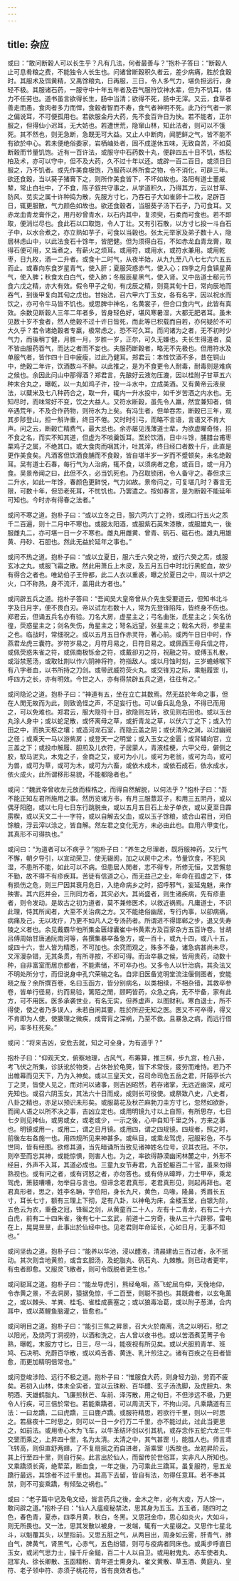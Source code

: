```yaml
---
---
---
```

title: 杂应
---




或曰：“敢问断穀人可以长生乎？凡有几法，何者最善与？”抱朴子答曰：“断穀人止可息肴粮之费，不能独令人长生也。问诸曾断穀积久者云，差少病痛，胜於食穀时。其服术及饵黄精，又禹馀粮丸，日再服，三日，令人多气力，堪负担远行，身轻不极。其服诸石药，一服守中十年五年者及吞气服符饮神水辈，但为不饥耳，体力不任劳也。道书虽言欲得长生，肠中当清；欲得不死，肠中无滓。又云，食草者善走而愚，食肉者多力而悍，食穀者智而不寿，食气者神明不死。此乃行气者一家之偏说耳，不可便孤用也。若欲服金丹大药，先不食百许日为快。若不能者，正尔服之，但得仙小迟耳，无大妨也。若遭世荒，隐窜山林，知此法者，则可以不饿死。其不然也，则无急断，急既无可大益。又止人中断肉，闻肥鲜之气，皆不能不有欲於中心。若未便绝俗委家，岩栖岫处者，固不成遂休五味，无致自苦，不如莫断穀而节量饥饱。近有一百许法，或服守中石药数十丸，便辟四五十日不饥，练松柏及术，亦可以守中，但不及大药，久不过十年以还。或辟一百二百日，或须日日服之，乃不饥者。或先作美食极饱，乃服药以养所食之物，令不消化，可辟三年。欲还食穀，当以葵子猪膏下之，则所作美食皆下，不坏如故也。洛阳有道士董威辇，常止白社中，了不食，陈子叙共守事之，从学道积久，乃得其方，云以甘草、防风、苋实之属十许种捣为散，先服方寸匕，乃吞石子大如雀卵十二枚，足辟百日，辄更服散，气力颜色如故也。欲还食穀者，当服葵子汤下石子，乃可食耳。又赤龙血青龙膏作之，用丹砂曾青水，以石内其中，复须臾，石柔而可食也。若不即取，便消烂尽也。食此石以口取饱，令人丁壮。又有引石散，以方寸匕投一斗白石子中，以水合煮之，亦立熟如芋子，可食以当穀也。张太元举家及弟子数十人，隐居林虑山中，以此法食石十馀年，皆肥健。但为须得白石，不如赤龙血青龙膏，取得石便可用，又当煮之，有薪火之烦耳。或用符，或用水，或符水兼用。或用乾枣，日九枚，酒一二升者。或食十二时气，从夜半始，从九九至八八七七六六五五而止。或春向东食岁星青气，使入肝；夏服荧惑赤气，使入心；四季之月食镇星黄气，使入脾；秋食太白白气，使入肺；冬服辰星黑气，使入肾。又中岳道士郗元节食六戊之精，亦大有效。假令甲子之旬，有戊辰之精，则竟其旬十日，常向辰地而吞气，到後甲复向其旬之戊也。甘始法，召六甲六丁玉女，各有名字，因以祝水而饮之，亦可令牛马皆不饥也。或思脾中神名，名黄裳子，但合口食内气，此皆有真效。余数见断穀人三年二年者多，皆身轻色好，堪风寒暑湿，大都无肥者耳。虽未见数十岁不食者，然人绝穀不过十许日皆死，而此等已积载而自若，亦何疑於不可大久乎？若令诸绝穀者专羸，极常虑之，恐不可久耳。而问诸为之者，无不初时少气力，而後稍丁健，月胜一月，岁胜一岁，正尔，可久无嫌也。夫长生得道者，莫不皆由服药吞气，而达之者而不妄也。夫服药断穀者，略无不先极也。但用符水及单服气者，皆作四十日中疲瘦，过此乃健耳。郑君云：本性饮酒不多，昔在铜山中，绝穀二年许，饮酒数斗不醉。以此推之，是为不食更令人耐毒，耐毒则是难病之候也。余因此问山中那得酒？郑君言，先酿好云液勿压漉，因以桂附子甘草五六种末合丸之，曝乾，以一丸如鸡子许，投一斗水中，立成美酒。又有黄帝云液泉法，以糵米及七八种药合之，取一升，辄内一升水投中，如千岁苦酒之内水也。无知尽时，而味常好不变，饮之大益人。又符水断穀，虽先令人羸，然宜兼知者，倘卒遇荒年，不及合作药物，则符水为上矣。有冯生者，但单吞炁，断穀已三年，观其步陟登山，担一斛许重，终日不倦。又时时引弓，而略不言语，言语又不肯大声。问之云，断穀亡精费气，最大忌也。余亦屡见浅薄道士辈，为欲虚曜奇怪，招不食之名，而实不知其道，但虚为不啖羹饭耳。至於饮酒，日中斗馀，脯腊台甫枣栗鸡子之属，不绝其口。或大食肉而咽其汁，吐其滓，终日经口者数十斤，此直是更作美食矣。凡酒客但饮酒食脯而不食穀，皆自堪半岁一岁而不蹙顿矣，未名绝穀耳。吴有道士石春，每行气为人治病，辄不食，以须病者之愈，或百日，或一月乃食。吴景帝闻之曰，此但不久，必当饥死也。乃召取锁闭，令人备守之。春但求三二升水，如此一年馀，春颜色更鲜悦，气力如故。景帝问之，可复堪几时？春言无限，可数十年，但恐老死耳，不忧饥也。乃罢遣之。按如春言，是为断穀不能延年可知也。今时亦有得春之法者。”

或问不寒之道。抱朴子曰：“或以立冬之日，服六丙六丁之符，或闭口行五火之炁千二百遍，则十二月中不寒也。或服太阳酒，或服紫石英朱漆散，或服雄丸一，後服雌丸二，亦可堪一日一夕不寒也。雌丸用雌黄、曾青、矾石、磁石也。雄丸用雄黄、丹砂、石胆也。然此无益於延年之事也。”

或问不热之道。抱朴子曰：“或以立夏日，服六壬六癸之符，或行六癸之炁，或服玄冰之丸，或服飞霜之散。然此用萧丘上木皮，及五月五日中时北行黑蛇血，故少有得合之者也。唯幼伯子王仲都，此二人衣以重裘，曝之於夏日之中，周以十炉之火，口不称热，身不流汗，盖用此方者也。”

或问辟五兵之道。抱朴子答曰：“吾闻吴大皇帝曾从介先生受要道云，但知书北斗字及日月字，便不畏白刃。帝以试左右数十人，常为先登锋陷阵，皆终身不伤也。郑君云，但诵五兵名亦有验。刀名大房，虚星主之；弓名曲张，氐星主之；矢名彷徨，荧惑星主之；剑名失伤，角星主之；弩名远望，张星主之；戟名大将，参星主之也。临战时，常细祝之。或以五月五日作赤灵符，著心前。或丙午日日中时，作燕君龙虎三囊符。岁符岁易之，月符月易之，日符日易之。或佩西王母兵信之符，或佩荧惑朱雀之符，或佩南极铄金之符，或戴卻刃之符，祝融之符。或傅玉札散，或浴禁葱汤，或取牡荆以作六阴神将符，符指敌人。或以月蚀时刻，三岁蟾蜍喉下有八字者血，以书所持之刀剑。或带武威符荧火丸。或交锋刃之际，乘魁履罡刂，呼四方之长，亦有明效。今世之人，亦有得禁辟五兵之道，往往有之。”

或问隐沦之道。抱朴子曰：“神道有五，坐在立亡其数焉。然无益於年命之事，但在人閒无故而为此，则致诡怪之声，不足妄行也。可以备兵乱危急，不得已而用之，可以免难也。郑君云，服大隐符十日，欲隐则左转，欲见则右回也。或以玉台丸涂人身中；或以蛇足散，或怀离母之草，或折青龙之草，以伏六丁之下；或入竹田之中，而执天枢之壤；或造河龙石室，而隐云盖之阴；或伏清泠之渊，以过幽阙之径；或乘天一马以游紫房；或登天一之明堂；或入玉女之金匮；或背辅向官，立三盖之下；或投巾解履、胆煎及儿衣符，子居蒙人，青液桂梗，六甲父母，僻侧之胶，駮马泥丸，木鬼之子，金商之艾，或可为小儿，或可为老翁，或可为鸟，或可为兽，或可为草，或可为木，或可为六畜，或依木成木，或依石成石，依水成水，依火成火，此所谓移形易貌，不能都隐者也。”

或问：“魏武帝曾收左元放而桎梏之，而得自然解脱，以何法乎？”抱朴子曰：“吾不能正知左君所施用之事。然历览诸方书，有月三服薏苡子，和用三五阴丹，或以偶牙阳胞，或以七月七日东行跳脱虫，或以五月五日石上龙子单衣，或以夏至日霹雳楔，或以天文二十一字符，或以自解去父血，或以玉子馀粮，或合山君目，河伯馀粮，浮云滓以涂之，皆自解。然左君之变化无方，未必由此也。自用六甲变化，其真形不可得执也。”

或问曰：“为道者可以不病乎？”抱朴子曰：“养生之尽理者，既将服神药，又行气不懈，朝夕导引，以宣动荣卫，使无辍阂，加之以房中之术，节量饮食，不犯风湿，不患所不能，如此可以不病。但患居人閒者，志不得专，所修无恒，又苦懈怠不勤，故不得不有疹疾耳。苦徒有信道之心，而无益己之业，年命在孤虚之下，体有损伤之危，则三尸因其衰月危日，入绝命病乡之时，招呼邪气，妄延鬼魅，来作殃害。其六厄并会，三刑同方者，其灾必大。其尚盛者，则生诸疾病，先有疹患者，则令发动。是故古之初为道者，莫不兼修医术，以救近祸焉。凡庸道士，不识此理，恃其所闻者，大至不关治病之方。又不能绝俗幽居，专行内事，以卻病痛，病痛及己，无以攻疗，乃更不如凡人之专汤药者。所谓进不得邯郸之步，退又失寿陵之义者也。余见戴霸华他所集金匮绿囊崔中书黄素方及百家杂方五百许卷。甘胡吕傅周始甘唐通阮南河等，各撰集暴卒备急方，或一百十，或九十四，或八十五，或四十六，世人皆为精悉，不可加也。余究而观之，殊多不备，诸急病甚尚未尽，又浑漫杂错，无其条贯，有所寻按，不即可得。而治卒暴之候，皆用贵药，动数十种，自非富室而居京都者，不能素储，不可卒办也。又多令人以针治病，其灸法又不明处所分寸，而但说身中孔穴荣输之名。自非旧医备览明堂流注偃侧图者，安能晓之哉？余所撰百卷，名曰玉函方，皆分别病名，以类相续，不相杂错，其救卒参卷，皆单行径易，约而易验，篱陌之閒，顾眄皆药，众急之病，无不毕备，家有此方，可不用医。医多承袭世业，有名无实，但养虚声，以图财利。寒白退士，所不得使，使之者乃多误人，未若自闲其要，胜於所迎无知之医。医又不可卒得，得又不肯即为人使，使腠理之微疾，成膏肓之深祸，乃至不救。且暴急之病，而远行借问，率多枉死矣。”

或问：“将来吉凶，安危去就，知之可全身，为有道乎？”

抱朴子曰：“仰观天文，俯察地理，占风气，布筹算，推三棋，步九宫，检八卦，考飞伏之所集，诊訞讹於物类，占休咎於龟筴，皆下术常伎，疲劳而难恃。若乃不出帷幕而见天下，乃为入神矣。或以三皇天文，召司命司危五岳之君，阡陌亭长六丁之灵，皆使人见之，而对问以诸事，则吉凶昭然，若存诸掌，无远近幽深，咸可先知也。或召六阴玉女，其法六十日而成，成则长可役使。或祭致八史，八史者，八卦之精也，亦足以预识未形矣。或服葛花及秋芒麻勃刀圭方寸匕，忽然如欲卧，而闻人语之以所不决之事，吉凶立定也。或用明镜九寸以上自照，有所思存，七日七夕则见神仙，或男或女，或老或少，一示之後，心中自知千里之外，方来之事也。明镜或用一，或用二，谓之日月镜。或用四，谓之四规镜。四规者，照之时，前後左右各施一也。用四规所见来神甚多。或纵目，或乘龙驾虎，冠服彩色，不与世同，皆有经图。欲修其道，当先暗诵所当致见诸神姓名位号，识其衣冠。不尔，则卒至而忘其神，或能惊惧，则害人也。为之，率欲得静漠幽闲林麓之中，外形不经目，外声不入耳，其道必成也。三童九女节寿君，九首蛇躯百二十官，虽来勿得熟视也。或有问之者，或有诃怒之者，亦勿答也。或有侍从暐晔，力士甲卒，乘龙驾虎，箫鼓嘈嘈，勿举目与言也。但谛念老君真形，老君真形见，则起再拜也。老君真形者，思之，姓李名聃，字伯阳，身长九尺，黄色，鸟喙，隆鼻，秀眉长五寸，耳长七寸，额有三理上下彻，足有八卦，以神龟为床，金楼玉堂，白银为阶，五色云为衣，重叠之冠，锋鋋之剑，从黄童百二十人，左有十二青龙，右有二十六白虎，前有二十四朱雀，後有七十二玄武，前道十二穷奇，後从三十六辟邪，雷电在上，晃晃昱昱，此事出於仙经中也。见老君则年命延长，心如日月，无事不知也。”

或问坚齿之道。抱朴子曰：“能养以华池，浸以醴液，清晨建齿三百过者，永不摇动。其次则含地黄煎，或含玄胆汤，及蛇脂丸、矾石丸、九棘散。则已动者更牢，有虫者即愈。又服灵飞散者，则可令既脱者更生也。”

或问聪耳之道。抱朴子曰：“能龙导虎引，熊经龟咽，燕飞蛇屈鸟伸，天俛地仰，令赤黄之景，不去洞房，猿据兔惊，千二百至，则聪不损也。其既聋者，以玄龟薰之，或以棘头、羊粪、桂毛、雀桂成裹塞之；或以狼毒冶葛，或以附子葱涕，合内耳中，或以蒸鲤鱼脑灌之，皆愈也。”

或问明目之道。抱朴子曰：“能引三焦之昇景，召大火於南离，洗之以明石，慰之以阳光，及烧丙丁洞视符，以酒和洗之，古人曾以夜书也。或以苦酒煮芜菁子令熟，曝乾，末服方寸匕，日三，尽一斗，能夜视有所见矣。或以犬胆煎青羊、班鸠、石决明、充蔚百华散，或以鸡舌香、黄连、乳汁煎注之。诸有百疾之在目者皆愈，而更加精明倍常也。”

或问登峻涉险、远行不极之道。抱朴子曰：“惟服食大药，则身轻力劲，劳而不疲矣。若初入山林，体未全实者，宜以云珠粉、百华醴、玄子汤洗脚，及虎胆丸、朱明酒、天雄鹤脂丸、飞廉煎秋芒、车前、泽泻散，用之旬日，不但涉远不极，乃更令人行疾，可三倍於常也。若能乘蹻者，可以周流天下，不拘山河。凡乘蹻道有三法：一曰龙蹻，二曰虎蹻，三曰鹿卢蹻。或服符精思，若欲行千里，则以一时思之。若昼夜十二时思之，则可以一日一夕行万二千里，亦不能过此，过此当更思之，如前法。或用枣心木为飞车，以牛革结环剑以引其机，或存念作五蛇六龙三牛交罡而乘之，上昇四十里，名为太清。太清之中，其气甚罡刂，能胜人也。师言鸢飞转高，则但直舒两翅，了不复扇摇之而自进者，渐乘罡刂炁故也。龙初昇阶云，其上行至四十里，则自行矣。此言出於仙人，而留传於世俗耳，实非凡人所知也。又乘蹻须长斋，绝荤菜，断血食，一年之後，乃可乘此三蹻耳。虽复服符，思五龙蹻行最远，其馀者不过千里也。其高下去留，皆自有法，勿得任意耳。若不奉其禁，则不可妄乘蹻，有倾坠之祸也。”

或曰：“老子篇中记及龟文经，皆言药兵之後，金木之年，必有大疫，万人馀一，敢问辟之道。”抱朴子曰：“仙人入瘟疫秘禁法，思其身为五玉。五玉者，随四时之色，春色青，夏赤，四季月黄，秋白，冬黑。又思冠金巾，思心如炎火，大如斗，则无所畏也。又一法，思其发散以被身，一发端，辄有一大星缀之。又思作七星北斗，以魁覆其头，以罡指前。又思五脏之气，从两目出，周身如云雾，肝青气，肺白气，脾黄气，肾黑气，心赤气，五色纷错，则可与疫病者同床也。或禹步呼直日玉女，或闭气思力士，操千斤金鎚，百二十人以自卫。或用射鬼丸、赤车使者丸、冠军丸、徐长卿散、玉函精粉、青年道士熏身丸、崔文黄散、草玉酒、黄庭丸、皇符、老子领中符、赤须子桃花符，皆有良效者也。”